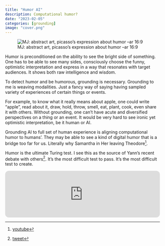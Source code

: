 ```yaml
---
title: "Humor AI"
description: Computational humor?
date: "2023-02-05"
categories: [grounding]
image: "cover.png"
---
```

![MJ: abstract art, picasso's expression about humor --ar 16:9](cover.png)

Humor is preconditioned on the ability to see the bright side of something. One has to be able to see many sides, consciously choose the funny, optimistic interpretation and express in a way that resonates with target audiences. It shows both raw intelligence and wisdom.

To detect humor and be humorous, grounding is necessary. Grounding to me is weaving modalities. Just a fancy way of saying having sampled variety of experiences of certain things or events. 

For example, to know what it really means about apple, one could write "apple", read about it, draw, hold, throw, smell, eat, plant, cook, even share it with others. Without grounding, one can’t have acute and diversified perspectives on a thing or an event. It would be very hard to see ironic yet optimistic interpretation, be it human or AI. 

Grounding AI to full set of human experience is aligning computational humor to humans’. They may be able to see a kind of digital humor that is a bridge too far for us. Literally why Samantha in Her leaving Theodore^[[youtube](https://www.youtube.com/watch?v=PXTQwRf7iRg)]. 

Humor is the ultimate Turing test. I see this as the source of Yann's recent debate with others^[[tweet](https://twitter.com/ylecun/status/1621805604900585472)]. It's the most difficult test to pass. It's the most difficult test to create.


<iframe style="border-radius:12px" src="https://open.spotify.com/embed/track/1kltDDXV2gnMfETUdlsL6c?utm_source=generator" width="100%" height="152" frameBorder="0" allowfullscreen="" allow="autoplay; clipboard-write; encrypted-media; fullscreen; picture-in-picture" loading="lazy"></iframe>
